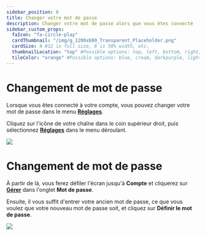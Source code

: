 ---
sidebar_position: 8
title: Changer votre mot de passe
description: Changer votre mot de passe alors que vous êtes connecté
sidebar_custom_props:
  faIcon: "fa-circle-play"
  cardThumbnail: "/img/g_1200x600_Transparent_Placeholder.png"
  cardSize: 4 #12 is full size, 6 is 50% width, etc.
  thumbnailLocation: "top" #Possible options: top, left, bottom, right, none
  tileColor: "orange" #Possible options: blue, cream, darkpurple, lightpurple, mauve, orange, pink, none
---

# Changement de mot de passe

Lorsque vous êtes connecté à votre compte, vous pouvez changer votre mot de passe dans le menu **[<OdyseeIcon type="cogwheel" /> Réglages](https://odysee.com/$/settings)**. 

Cliquez sur l'icône de votre chaîne dans le coin supérieur droit, puis sélectionnez **[<OdyseeIcon type="cogwheel" /> Réglages](https://odysee.com/$/settings)** dans le menu déroulant.

<Image src="/img/fr/Changementdemotdepasse01.png" />

# Changement de mot de passe

À partir de là, vous ferez défiler l'écran jusqu'à **Compte** et cliquerez sur **[<OdyseeIcon type="chevronright" /> Gérer](https://odysee.com/$/settings/update_password)** dans l'onglet **Mot de passe**.

Ensuite, il vous suffit d'entrer votre ancien mot de passe, ce que vous voulez que votre nouveau mot de passe soit, et cliquez sur **Définir le mot de passe**.

<Image src="/img/fr/Changementdemotdepasse02.png" />
